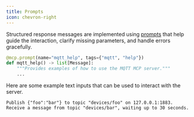 ```yaml
---
title: Prompts
icon: chevron-right
---
```


Structured response messages are implemented using [prompts](https://gofastmcp.com/servers/prompts) that help guide the interaction, clarify missing parameters, and handle errors gracefully.

```python
@mcp.prompt(name="mqtt_help", tags={"mqtt", "help"})
def mqtt_help() -> list[Message]:
    """Provides examples of how to use the MQTT MCP server."""
    ...
```

Here are some example text inputs that can be used to interact with the server.

```text
Publish {"foo":"bar"} to topic "devices/foo" on 127.0.0.1:1883.
Receive a message from topic "devices/bar", waiting up to 30 seconds.
```
